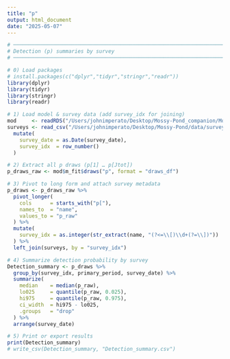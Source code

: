 ```yaml
---
title: "p"
output: html_document
date: "2025-05-07"
---
```


```r

# ─────────────────────────────────────────────────────────────────────────────
# Detection (p) summaries by survey
# ─────────────────────────────────────────────────────────────────────────────

# 0) Load packages
# install.packages(c("dplyr","tidyr","stringr","readr"))
library(dplyr)
library(tidyr)
library(stringr)
library(readr)

# 1) Load model & survey data (add survey_idx for joining)
mod     <- readRDS("/Users/johnimperato/Desktop/Mossy-Pond_companion/Model_2.0.rds")
surveys <- read_csv("/Users/johnimperato/Desktop/Mossy-Pond/data/survey_MossyPond.csv") %>%
  mutate(
    survey_date = as.Date(survey_date),
    survey_idx  = row_number()
  )

# 2) Extract all p draws (p[1] … p[Jtot])
p_draws_raw <- mod$m_fit$draws("p", format = "draws_df")

# 3) Pivot to long form and attach survey metadata
p_draws <- p_draws_raw %>%
  pivot_longer(
    cols      = starts_with("p["),
    names_to  = "name",
    values_to = "p_raw"
  ) %>%
  mutate(
    survey_idx = as.integer(str_extract(name, "(?<=\\[)\\d+(?=\\])"))
  ) %>%
  left_join(surveys, by = "survey_idx")

# 4) Summarize detection probability by survey
Detection_summary <- p_draws %>%
  group_by(survey_idx, primary_period, survey_date) %>%
  summarize(
    median    = median(p_raw),
    lo025     = quantile(p_raw, 0.025),
    hi975     = quantile(p_raw, 0.975),
    ci_width  = hi975 - lo025,
    .groups   = "drop"
  ) %>%
  arrange(survey_date)

# 5) Print or export results
print(Detection_summary)
# write_csv(Detection_summary, "Detection_summary.csv")

```